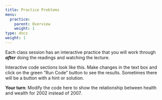 ```yaml
---
title: Practice Problems
menu:
  practice:
    parent: Overview
    weight: 1
type: docs
weight: 1
---
```


Each class session has an interactive practice that you will work through ***after*** doing the readings and watching the lecture. 

Interactive code sections look like this. Make changes in the text box and click on the green "Run Code" button to see the results. Sometimes there will be a button with a hint or solution.

:::puzzle
**Your turn**: Modify the code here to show the relationship between health and wealth for 2002 instead of 2007.
:::
